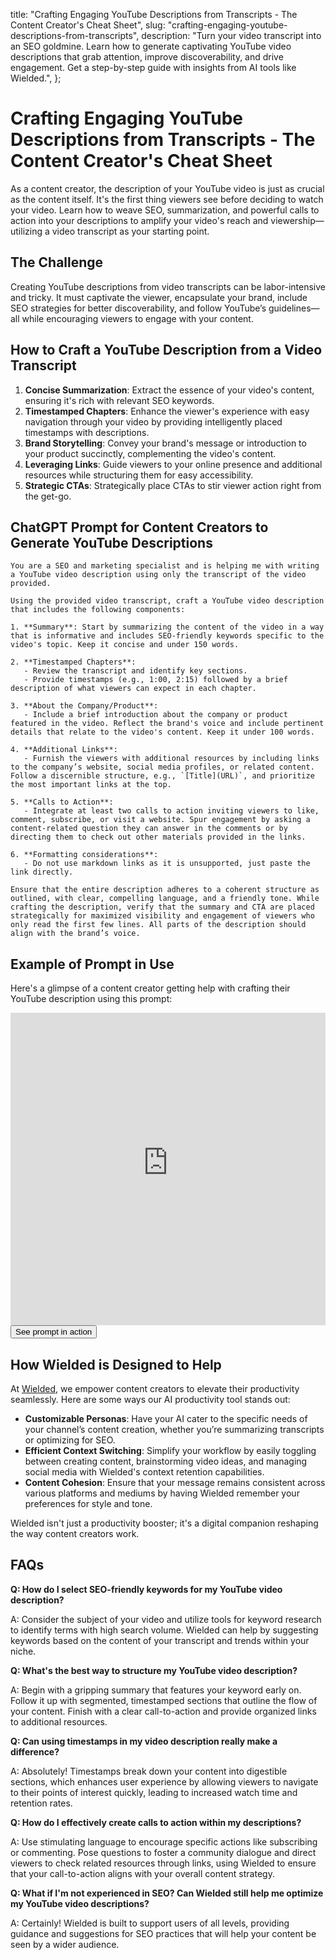 
  title: "Crafting Engaging YouTube Descriptions from Transcripts - The Content Creator's Cheat Sheet",
  slug: "crafting-engaging-youtube-descriptions-from-transcripts",
  description: "Turn your video transcript into an SEO goldmine. Learn how to generate captivating YouTube video descriptions that grab attention, improve discoverability, and drive engagement. Get a step-by-step guide with insights from AI tools like Wielded.",
};

# Crafting Engaging YouTube Descriptions from Transcripts - The Content Creator's Cheat Sheet

As a content creator, the description of your YouTube video is just as crucial as the content itself. It's the first thing viewers see before deciding to watch your video. Learn how to weave SEO, summarization, and powerful calls to action into your descriptions to amplify your video's reach and viewership—utilizing a video transcript as your starting point.

## The Challenge

Creating YouTube descriptions from video transcripts can be labor-intensive and tricky. It must captivate the viewer, encapsulate your brand, include SEO strategies for better discoverability, and follow YouTube’s guidelines—all while encouraging viewers to engage with your content.

## How to Craft a YouTube Description from a Video Transcript

1. **Concise Summarization**: Extract the essence of your video's content, ensuring it's rich with relevant SEO keywords.
2. **Timestamped Chapters**: Enhance the viewer's experience with easy navigation through your video by providing intelligently placed timestamps with descriptions.
3. **Brand Storytelling**: Convey your brand's message or introduction to your product succinctly, complementing the video's content.
4. **Leveraging Links**: Guide viewers to your online presence and additional resources while structuring them for easy accessibility.
5. **Strategic CTAs**: Strategically place CTAs to stir viewer action right from the get-go.

## ChatGPT Prompt for Content Creators to Generate YouTube Descriptions

```
You are a SEO and marketing specialist and is helping me with writing a YouTube video description using only the transcript of the video provided.

Using the provided video transcript, craft a YouTube video description that includes the following components:

1. **Summary**: Start by summarizing the content of the video in a way that is informative and includes SEO-friendly keywords specific to the video's topic. Keep it concise and under 150 words.

2. **Timestamped Chapters**:
   - Review the transcript and identify key sections.
   - Provide timestamps (e.g., 1:00, 2:15) followed by a brief description of what viewers can expect in each chapter.

3. **About the Company/Product**:
   - Include a brief introduction about the company or product featured in the video. Reflect the brand's voice and include pertinent details that relate to the video's content. Keep it under 100 words.

4. **Additional Links**:
   - Furnish the viewers with additional resources by including links to the company’s website, social media profiles, or related content. Follow a discernible structure, e.g., `[Title](URL)`, and prioritize the most important links at the top.

5. **Calls to Action**:
   - Integrate at least two calls to action inviting viewers to like, comment, subscribe, or visit a website. Spur engagement by asking a content-related question they can answer in the comments or by directing them to check out other materials provided in the links.

6. **Formatting considerations**:
   - Do not use markdown links as it is unsupported, just paste the link directly.

Ensure that the entire description adheres to a coherent structure as outlined, with clear, compelling language, and a friendly tone. While crafting the description, verify that the summary and CTA are placed strategically for maximized visibility and engagement of viewers who only read the first few lines. All parts of the description should align with the brand’s voice.
```

## Example of Prompt in Use

Here's a glimpse of a content creator getting help with crafting their YouTube description using this prompt:

<iframe width="100%" height="500" src="https://www.youtube-nocookie.com/embed/9UtO2E-yoyQ?si=8pYo5HuWQqan_cto" title="YouTube video player" frameborder="0" allow="accelerometer; autoplay; clipboard-write; encrypted-media; gyroscope; picture-in-picture; web-share" allowfullscreen></iframe>

<a href="https://wielded.com/share/c672ee0e-691d-49f8-831e-d90b80de22bf/" target="_blank">
  <Button className="w-full">See prompt in action</Button>
</a>


## How Wielded is Designed to Help

At [Wielded](https://wielded.com/), we empower content creators to elevate their productivity seamlessly. Here are some ways our AI productivity tool stands out:

- **Customizable Personas**: Have your AI cater to the specific needs of your channel’s content creation, whether you’re summarizing transcripts or optimizing for SEO.
- **Efficient Context Switching**: Simplify your workflow by easily toggling between creating content, brainstorming video ideas, and managing social media with Wielded's context retention capabilities.
- **Content Cohesion**: Ensure that your message remains consistent across various platforms and mediums by having Wielded remember your preferences for style and tone.

Wielded isn't just a productivity booster; it's a digital companion reshaping the way content creators work.

## FAQs

**Q: How do I select SEO-friendly keywords for my YouTube video description?**

A: Consider the subject of your video and utilize tools for keyword research to identify terms with high search volume. Wielded can help by suggesting keywords based on the content of your transcript and trends within your niche.

**Q: What's the best way to structure my YouTube video description?**

A: Begin with a gripping summary that features your keyword early on. Follow it up with segmented, timestamped sections that outline the flow of your content. Finish with a clear call-to-action and provide organized links to additional resources.

**Q: Can using timestamps in my video description really make a difference?**

A: Absolutely! Timestamps break down your content into digestible sections, which enhances user experience by allowing viewers to navigate to their points of interest quickly, leading to increased watch time and retention rates.

**Q: How do I effectively create calls to action within my descriptions?**

A: Use stimulating language to encourage specific actions like subscribing or commenting. Pose questions to foster a community dialogue and direct viewers to check related resources through links, using Wielded to ensure that your call-to-action aligns with your overall content strategy.

**Q: What if I'm not experienced in SEO? Can Wielded still help me optimize my YouTube video descriptions?**

A: Certainly! Wielded is built to support users of all levels, providing guidance and suggestions for SEO practices that will help your content be seen by a wider audience.
